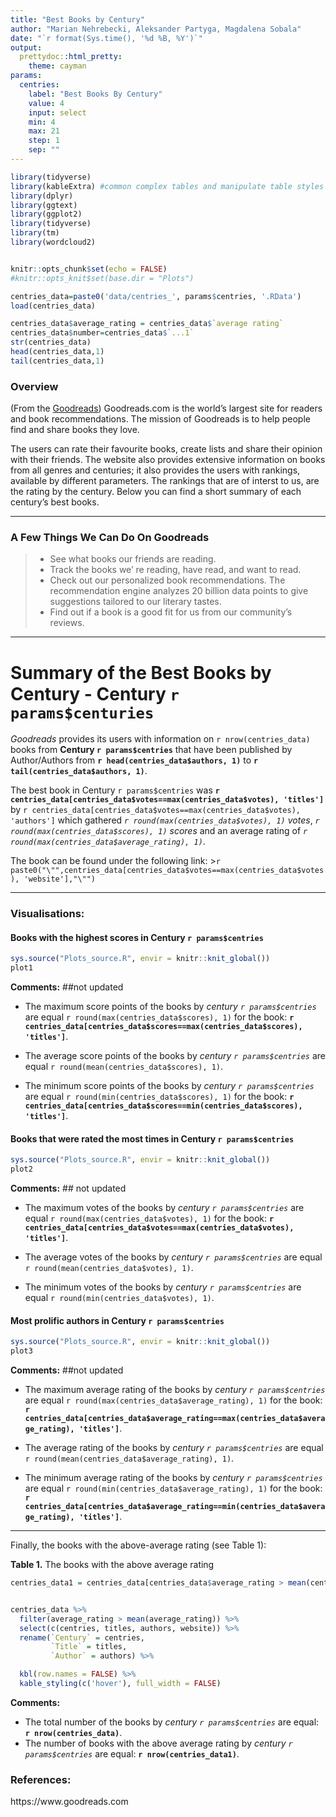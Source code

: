 ```yaml
---
title: "Best Books by Century"
author: "Marian Nehrebecki, Aleksander Partyga, Magdalena Sobala"
date: "`r format(Sys.time(), '%d %B, %Y')`"
output:
  prettydoc::html_pretty:
    theme: cayman
params:
  centries: 
    label: "Best Books By Century"
    value: 4
    input: select
    min: 4
    max: 21
    step: 1
    sep: ""
---
```


```r
library(tidyverse)
library(kableExtra) #common complex tables and manipulate table styles
library(dplyr)
library(ggtext)
library(ggplot2)
library(tidyverse)
library(tm)
library(wordcloud2)


knitr::opts_chunk$set(echo = FALSE)
#knitr::opts_knit$set(base.dir = "Plots")

centries_data=paste0('data/centries_', params$centries, '.RData')
load(centries_data)

centries_data$average_rating = centries_data$`average rating`
centries_data$number=centries_data$`...1`
str(centries_data)
head(centries_data,1)
tail(centries_data,1)

```


### Overview

(From the [Goodreads](https://www.goodreads.com)) Goodreads.com is the world’s largest site for readers and book recommendations. The mission of Goodreads  is to help people find and share books they love.

The users can rate their favourite books, create lists and share their opinion with their friends. The website also provides extensive information on books from all genres and centuries; it also provides the users with rankings, available by different parameters. The rankings that are of interst to us, are the rating by the century. Below you can find a short summary of each century's best books.

***


### A Few Things We Can Do On Goodreads

>* See what books our friends are reading. <br>
>* Track the books we' re reading, have read, and want to read.<br>
>* Check out our personalized book recommendations. The recommendation engine analyzes 20 billion data points to give suggestions tailored to our literary tastes. <br>
>* Find out if a book is a good fit for us from our community’s reviews.



***

# Summary of the Best Books by Century - Century `r params$centuries`

*Goodreads* provides its users with information on `r nrow(centries_data)` books from **Century `r params$centries`** that have been published by Author/Authors from **`r head(centries_data$authors, 1)`** to **`r tail(centries_data$authors, 1)`**.

The best book in Century `r params$centries` was **`r centries_data[centries_data$votes==max(centries_data$votes), 'titles']`**  by `r centries_data[centries_data$votes==max(centries_data$votes), 'authors']` which gathered *`r round(max(centries_data$votes), 1)` votes*, *`r round(max(centries_data$scores), 1)` scores* and an average rating of *`r round(max(centries_data$average_rating), 1)`*. 

The book can be found under the following link:
>`r paste0("\"",centries_data[centries_data$votes==max(centries_data$votes), 'website'],"\"")`


***


### Visualisations: {.tabset}

#### Books with the highest scores in Century `r params$centries`

```r
sys.source("Plots_source.R", envir = knitr::knit_global())
plot1
```


**Comments:** ##not updated

* The maximum score points of the books by *century `r params$centries`* are equal `r round(max(centries_data$scores), 1)` 
for the book: **`r centries_data[centries_data$scores==max(centries_data$scores), 'titles']`**.

* The average score points of the books by *century `r params$centries`* are equal `r round(mean(centries_data$scores), 1)`.

* The minimum score points of the books by *century `r params$centries`* are equal `r round(min(centries_data$scores), 1)` 
for the book: **`r centries_data[centries_data$scores==min(centries_data$scores), 'titles']`**.



#### Books that were rated the most times in Century `r params$centries`

```r
sys.source("Plots_source.R", envir = knitr::knit_global())
plot2
``` 
**Comments:** ## not updated

* The maximum votes of the books by *century `r params$centries`* are equal `r round(max(centries_data$votes), 1)` 
for the book: **`r centries_data[centries_data$votes==max(centries_data$votes), 'titles']`**.

* The average votes of the books by *century `r params$centries`* are equal `r round(mean(centries_data$votes), 1)`.

* The minimum votes of the books by *century `r params$centries`* are equal `r round(min(centries_data$votes), 1)`.

#### Most prolific authors in Century `r params$centries`

```r
sys.source("Plots_source.R", envir = knitr::knit_global())
plot3
``` 
**Comments:** ##not updated

* The maximum average rating of the books by *century `r params$centries`* are equal `r round(max(centries_data$average_rating), 1)` 
for the book: **`r centries_data[centries_data$average_rating==max(centries_data$average_rating), 'titles']`**.

* The average rating of the books by *century `r params$centries`* are equal `r round(mean(centries_data$average_rating), 1)`.

* The minimum average rating of the books by *century `r params$centries`* are equal `r round(min(centries_data$average_rating), 1)` 
for the book: **`r centries_data[centries_data$average_rating==min(centries_data$average_rating), 'titles']`**.

***

Finally, the books with the above-average rating (see Table 1):

**Table 1.** The books with the above average rating 
```r

centries_data1 = centries_data[centries_data$average_rating > mean(centries_data$average_rating),]


centries_data %>% 
  filter(average_rating > mean(average_rating)) %>% 
  select(c(centries, titles, authors, website)) %>% 
  rename(`Century` = centries,
         `Title` = titles,
         `Author` = authors) %>% 

  kbl(row.names = FALSE) %>% 
  kable_styling(c('hover'), full_width = FALSE)
```

**Comments:**

* The total number of the books by *century `r params$centries`* are equal: **`r nrow(centries_data)`**.
* The number of books with the above average rating by *century `r params$centries`* are equal: **`r nrow(centries_data1)`**.




### References: 

https://www.goodreads.com
